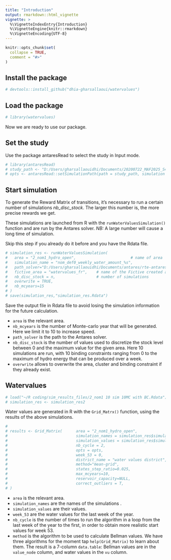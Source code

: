 ```yaml
---
title: "Introduction"
output: rmarkdown::html_vignette
vignette: >
  %\VignetteIndexEntry{Introduction}
  %\VignetteEngine{knitr::rmarkdown}
  %\VignetteEncoding{UTF-8}
---
```


```r
knitr::opts_chunk$set(
  collapse = TRUE,
  comment = "#>"
)
```



## Install the package
```r
# devtools::install_github("dhia-gharsallaoui/watervalues")

```
## Load the package
```r
# library(watervalues)

```


Now we are ready to use our package.

## Set the study
Use the package antaresRead to select the study in Input mode.
```r
# library(antaresRead)
# study_path <- "D:/Users/gharsallaouidhi/Documents/20200722_MAF2025_S4_V2_7.1"
# opts <- antaresRead::setSimulationPath(path = study_path, simulation = "input")
```

## Start simulation
To generate the Reward Matrix of transitions, it's necessary to run a certain number of 
simulations *nb_disc_stock*. The larger this number is, the more precise rewards we get.

These simulations are launched from R with the `runWaterValuesSimulation()` function and are run by the Antares solver.
*NB:* A large number will cause a long time of simulation.

Skip this step if you already do it before and you have the Rdata file.

```r
# simulation_res <- runWaterValuesSimulation(
#   area = "2_nom1_hydro_open",                        # name of area
#   simulation_name = "nom_def0_weekly_water_amount_%s",
#   path_solver="D:/Users/gharsallaouidhi/Documents/antares/rte-antares-8.0.3-installer-64bits/bin/antares-8.0-solver.exe",                 # solver path 
#   fictive_area = "watervalues_fr",    # name of the Fictive created area 
#   nb_disc_stock = n,                  # number of simulations
#   overwrite = TRUE,
#   nb_mcyears=15
# )
# save(simulation_res,"simulation_res.Rdata")
```
Save the output file in Rdata file to avoid losing the simulation information for the future calculation.

 * `area` is the relevant area.
 * `nb_mcyears` is the number of Monte-carlo year that will be generated. Here we
 limit it to 10 to increase speed.
 * `path_solver` is the path to the Antares solver.
 * `nb_disc_stock` is the number of values used to discretize the stock level between
 0 and the maximum value for the given area. Here 10 simulations are run, with 10
 binding constraints ranging from 0 to the maximum of hydro
 energy that can be produced over a week.
 * `overwrite` allows to overwrite the area, cluster and binding constraint if they
 already exist.
 
## Watervalues
```r
# load("~/R coding/sim_results_files/2_nom1 10 sim 10MC with BC.Rdata")
# simulation_res <- simulation_res2
```

Water values are generated in R with the `Grid_Matrx()` function, using the results
of the above simulations.
```r
# 
# results <- Grid_Matrix(      area = "2_nom1_hydro_open",
#                              simulation_names = simulation_res$simulation_names,
#                              simulation_values = simulation_res$simulation_values,
#                              nb_cycle = 2,
#                              opts = opts,
#                              week_53 = 0,
#                              district_name = "water values district",
#                              method="mean-grid",
#                              states_step_ratio=0.025,
#                              max_mcyears=10,
#                              reservoir_capacity=NULL,
#                              correct_outliers = T,
# )


```
 
 
 * `area` is the relevant area.
 * `simulation_names` are the names of the simulations .
 * `simulation_values` are their values.
 * `week_53` are the water values for the last week of the year.
 * `nb_cycle` is the number of times to run the algorithm in a loop from the last
 week of the year to the first, in order to obtain more realistic start values for 
 week 53.
 * `method` is the algorithm to be used to calculate Bellman values. We have three algorithms for the moment
 tap `help(Grid_Matrix)` to learn about them.
The result is a 7-column `data.table`: Bellman values are in the `value_node` column,
and water values in the `vu` column.



